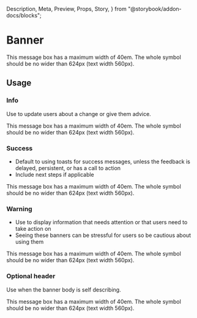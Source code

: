   Description,
  Meta,
  Preview,
  Props,
  Story,
} from "@storybook/addon-docs/blocks";

<Meta component={Banner} title="Components / Feedback indicators / Banner" />

# Banner

<Description of={Banner} />

<Preview withToolbar>
  <Story name="Example">
    <Banner status="warning" title="The header is optional">
      This message box has a maximum width of 40em. The whole symbol should be
      no wider than 624px (text width 560px).
    </Banner>
  </Story>
</Preview>

<Props of={Banner} />

## Usage

### Info

Use to update users about a change or give them advice.

<Story name="Info">
  <Banner status="info" title="The header is optional">
    <p>
      This message box has a maximum width of 40em. The whole symbol should be
      no wider than 624px (text width 560px).
    </p>
  </Banner>
</Story>

### Success

- Default to using toasts for success messages, unless the feedback is delayed,
  persistent, or has a call to action
- Include next steps if applicable

<Story name="Success">
  <Banner status="success" title="The header is optional">
    <p>
      This message box has a maximum width of 40em. The whole symbol should be
      no wider than 624px (text width 560px).
    </p>
  </Banner>
</Story>

### Warning

- Use to display information that needs attention or that users need to take action on
- Seeing these banners can be stressful for users so be cautious about using them

<Story name="Warning">
  <Banner status="warning" title="The header is optional">
    <p>
      This message box has a maximum width of 40em. The whole symbol should be
      no wider than 624px (text width 560px).
    </p>
  </Banner>
</Story>

### Optional header

Use when the banner body is self describing.

<Story name="Optional header">
  <Banner status="warning">
    <p>
      This message box has a maximum width of 40em. The whole symbol should be
      no wider than 624px (text width 560px).
    </p>
  </Banner>
</Story>
